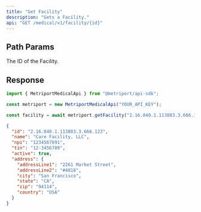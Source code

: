 ```yaml
---
title: "Get Facility"
description: "Gets a Facility."
api: "GET /medical/v1/facility/{id}"
---
```


## Path Params

<ParamField path="id" type="string" required>
  The ID of the Facility.
</ParamField>

## Response

<Snippet file="facility-response.mdx" />

<ResponseExample>

```javascript Metriport SDK
import { MetriportMedicalApi } from "@metriport/api-sdk";

const metriport = new MetriportMedicalApi("YOUR_API_KEY");

const facility = await metriport.getFacility("2.16.840.1.113883.3.666.123");
```

</ResponseExample>

```json
{
  "id": "2.16.840.1.113883.3.666.123",
  "name": "Care Facility, LLC",
  "npi": "1234567891",
  "tin": "12-3456789",
  "active": true,
  "address": {
    "addressLine1": "2261 Market Street",
    "addressLine2": "#4818",
    "city": "San Francisco",
    "state": "CA",
    "zip": "94114",
    "country": "USA"
  }
}
```
